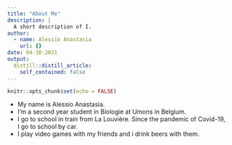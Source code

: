 ```yaml
---
title: "About Me"
description: |
  A short description of I.
author:
  - name: Alessio Anastasia
    url: {}
date: 04-30-2021
output:
  distill::distill_article:
    self_contained: false
---
```


```r
knitr::opts_chunk$set(echo = FALSE)
```

- My name is Alessio Anastasia.
- I'm a second year student in Biologie at Umons in Belgium.
- I go to school in train from La Louvière. Since the pandemic of Covid-19, I go to school by car.
- I play video games with my friends and i drink beers with them.


